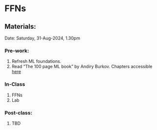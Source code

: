 # FFNs {.unnumbered}

## Materials:
Date: Saturday, 31-Aug-2024, 1.30pm

### Pre-work:

1. Refresh ML foundations.
2. Read "The 100 page ML book" by Andiry Burkov. Chapters accessible [here](https://themlbook.com/wiki/doku.php)

### In-Class

1. FFNs
2. Lab

### Post-class:

1. TBD

